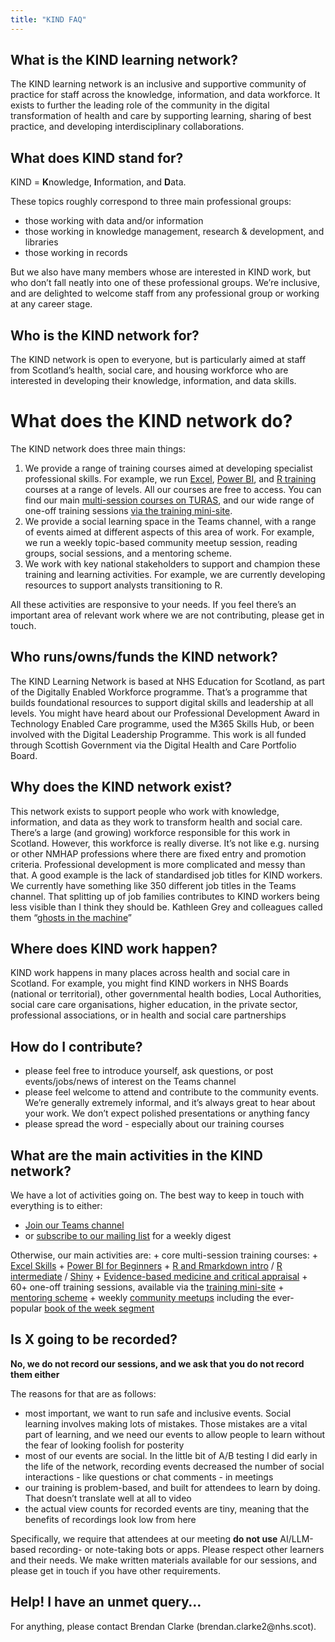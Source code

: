 ---
title: "KIND FAQ"
---

## What is the KIND learning network?
The KIND learning network is an inclusive and supportive community of practice for staff across the knowledge, information, and data workforce. It exists to further the leading role of the community in the digital transformation of health and care by supporting learning, sharing of best practice, and developing interdisciplinary collaborations.

## What does KIND stand for?
KIND = **K**nowledge, **I**nformation, and **D**ata.

These topics roughly correspond to three main professional groups:

+ those working with data and/or information
+ those working in knowledge management, research & development, and libraries
+ those working in records

But we also have many members whose are interested in KIND work, but who don't fall neatly into one of these professional groups. We're inclusive, and are delighted to welcome staff from any professional group or working at any career stage.

## Who is the KIND network for?
The KIND network is open to everyone, but is particularly aimed at staff from Scotland’s health, social care, and housing workforce who are interested in developing their knowledge, information, and data skills.

# What does the KIND network do?

The KIND network does three main things:

1. We provide a range of training courses aimed at developing specialist professional skills. For example, we run [Excel](https://learn.nes.nhs.scot/71690), [Power BI](https://learn.nes.nhs.scot/70921), and [R training](https://learn.nes.nhs.scot/62249) courses at a range of levels. All our courses are free to access. You can find our main [multi-session courses on TURAS](https://learn.nes.nhs.scot/36783), and our wide range of one-off training sessions [via the training mini-site](https://nes-dew.github.io/KIND-training/).
2. We provide a social learning space in the Teams channel, with a range of events aimed at different aspects of this area of work. For example, we run a weekly topic-based community meetup session, reading groups, social sessions, and a mentoring scheme.
3. We work with key national stakeholders to support and champion these training and learning activities. For example, we are currently developing resources to support analysts transitioning to R.

All these activities are responsive to your needs. If you feel there’s an important area of relevant work where we are not contributing, please get in touch.

## Who runs/owns/funds the KIND network?

The KIND Learning Network is based at NHS Education for Scotland, as part of the Digitally Enabled Workforce programme. That’s a programme that builds foundational resources to support digital skills and leadership at all levels. You might have heard about our Professional Development Award in Technology Enabled Care programme, used the M365 Skills Hub, or been involved with the Digital Leadership Programme. This work is all funded through Scottish Government via the Digital Health and Care Portfolio Board.

## Why does the KIND network exist?

This network exists to support people who work with knowledge, information, and data as they work to transform health and social care. There’s a large (and growing) workforce responsible for this work in Scotland. However, this workforce is really diverse. It’s not like e.g. nursing or other NMHAP professions where there are fixed entry and promotion criteria. Professional development is more complicated and messy than that. A good example is the lack of standardised job titles for KIND workers. We currently have something like 350 different job titles in the Teams channel. That splitting up of job families contributes to KIND workers being less visible than I think they should be. Kathleen Grey and colleagues called them “[ghosts in the machine](https://pubmed.ncbi.nlm.nih.gov/30741187/)”

## Where does KIND work happen?

KIND work happens in many places across health and social care in Scotland. For example, you might find KIND workers in NHS Boards (national or territorial), other governmental health bodies, Local Authorities, social care care organisations, higher education, in the private sector, professional associations, or in health and social care partnerships

## How do I contribute?
+ please feel free to introduce yourself, ask questions, or post events/jobs/news of interest on the Teams channel
+ please feel welcome to attend and contribute to the community events. We’re generally extremely informal, and it’s always great to hear about your work. We don’t expect polished presentations or anything fancy
+ please spread the word - especially about our training courses

## What are the main activities in the KIND network?

We have a lot of activities going on. The best way to keep in touch with everything is to either:

+ [Join our Teams channel](https://teams.microsoft.com/l/team/19%3AQZ7-PbFVcziG2piHLt1_ifey3I2cwFL0yBuTSS8vVao1%40thread.tacv2/conversations?groupId=106d08f3-9026-40e2-b3c7-87cd87304d58&tenantId=10efe0bd-a030-4bca-809c-b5e6745e499a)
+ or [subscribe to our mailing list](https://forms.office.com/pages/responsepage.aspx?id=veDvEDCgykuAnLXmdF5JmpopIZB9ynRJnrPUHVFccipURjM2NkZJUkhGOFlQRjQxRFhVUTgwT0UwVyQlQCN0PWcu) for a weekly digest

Otherwise, our main activities are:
+ core multi-session training courses:
    + [Excel Skills](https://learn.nes.nhs.scot/71690)
    + [Power BI for Beginners](https://learn.nes.nhs.scot/70921)
    + [R and Rmarkdown intro](https://learn.nes.nhs.scot/62249) / [R intermediate](https://learn.nes.nhs.scot/64644) / [Shiny](https://learn.nes.nhs.scot/67960)
    + [Evidence-based medicine and critical appraisal](https://learn.nes.nhs.scot/75780)
+ 60+ one-off training sessions, available via the [training mini-site](https://nes-dew.github.io/KIND-training/)
+ [mentoring scheme](https://teams.microsoft.com/l/channel/19%3A0708d3664e064dd3a0dbbe3079817283%40thread.tacv2/Mentoring?groupId=106d08f3-9026-40e2-b3c7-87cd87304d58&tenantId=10efe0bd-a030-4bca-809c-b5e6745e499a)
+ weekly [community meetups](https://teams.microsoft.com/l/entity/0d820ecd-def2-4297-adad-78056cde7c78/_djb2_msteams_prefix_3892451309?context=%7B%22channelId%22%3A%2219%3Ab03b2fd777e440eaa255ba67569762b5%40thread.tacv2%22%7D&tenantId=10efe0bd-a030-4bca-809c-b5e6745e499a) including the ever-popular [book of the week segment](kind_botw.qmd)


## Is X going to be recorded?

**No, we do not record our sessions, and we ask that you do not record them either**

The reasons for that are as follows:

+ most important, we want to run safe and inclusive events. Social learning involves making lots of mistakes. Those mistakes are a vital part of learning, and we need our events to allow people to learn without the fear of looking foolish for posterity
+ most of our events are social. In the little bit of A/B testing I did early in the life of the network, recording events decreased the number of social interactions - like questions or chat comments - in meetings
+ our training is problem-based, and built for attendees to learn by doing. That doesn't translate well at all to video
+ the actual view counts for recorded events are tiny, meaning that the benefits of recordings look low from here

Specifically, we require that attendees at our meeting **do not use** AI/LLM-based recording- or note-taking bots or apps. Please respect other learners and their needs. We make written materials available for our sessions, and please get in touch if you have other requirements. 

## Help! I have an unmet query…
For anything, please contact Brendan Clarke (brendan.clarke2@nhs.scot).
  
